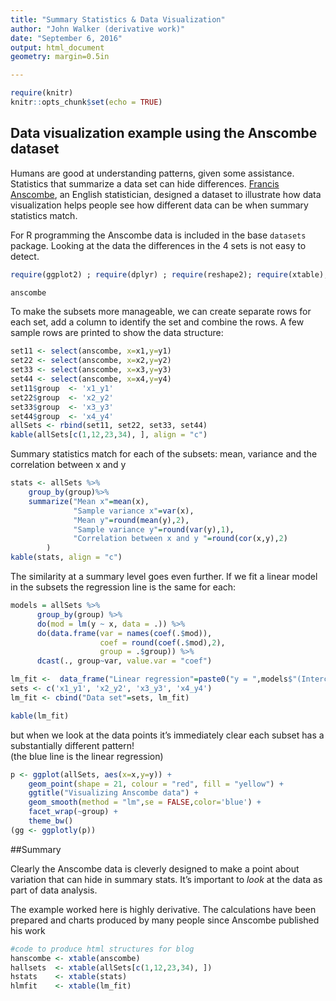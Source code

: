 ```yaml
---
title: "Summary Statistics & Data Visualization"
author: "John Walker (derivative work)"
date: "September 6, 2016"
output: html_document
geometry: margin=0.5in 

---
```


```r
require(knitr)
knitr::opts_chunk$set(echo = TRUE)
```

## Data visualization example using the Anscombe dataset
Humans are good at understanding patterns, given some assistance. Statistics that summarize a data set can hide differences.
[Francis Anscombe](https://en.wikipedia.org/wiki/Frank_Anscombe), an English statistician, designed a dataset to illustrate how data visualization helps people see how different 
data can be when summary statistics match. 

For R programming the Anscombe data is included in the base `datasets` package. Looking at the data the differences
in the 4 sets is not easy to detect.
```r
require(ggplot2) ; require(dplyr) ; require(reshape2); require(xtable); require(kable); require(plotly)
```
```r
anscombe
```

To make the subsets more manageable, we can create separate rows for each set, add a column to identify the set and combine the rows. 
A few sample rows are printed to show the data structure:
```r
set11 <- select(anscombe, x=x1,y=y1)
set22 <- select(anscombe, x=x2,y=y2)
set33 <- select(anscombe, x=x3,y=y3)
set44 <- select(anscombe, x=x4,y=y4)
set11$group  <- 'x1_y1'
set22$group  <- 'x2_y2'
set33$group  <- 'x3_y3'
set44$group  <- 'x4_y4'
allSets <- rbind(set11, set22, set33, set44)
kable(allSets[c(1,12,23,34), ], align = "c")
```

Summary statistics match for each of the subsets: mean, variance and the correlation between x and y
```r
stats <- allSets %>%
    group_by(group)%>%
    summarize("Mean x"=mean(x),
              "Sample variance x"=var(x),
              "Mean y"=round(mean(y),2),
              "Sample variance y"=round(var(y),1),
              "Correlation between x and y "=round(cor(x,y),2)
        )
kable(stats, align = "c")
```

The similarity at a summary level goes even further. 
If we fit a linear model in the subsets the regression line is the same for each:
```r
models = allSets %>% 
      group_by(group) %>%
      do(mod = lm(y ~ x, data = .)) %>%
      do(data.frame(var = names(coef(.$mod)),
                    coef = round(coef(.$mod),2),
                    group = .$group)) %>%
      dcast(., group~var, value.var = "coef")

lm_fit <-  data_frame("Linear regression"=paste0("y = ",models$"(Intercept)"," + ",models$x,"x"))
sets <- c('x1_y1', 'x2_y2', 'x3_y3', 'x4_y4')
lm_fit <- cbind("Data set"=sets, lm_fit)

kable(lm_fit)
```

but when we look at the data points it's immediately clear each subset has a substantially different pattern!  
(the blue line is the linear regression)
```r
p <- ggplot(allSets, aes(x=x,y=y)) +
    geom_point(shape = 21, colour = "red", fill = "yellow") +
    ggtitle("Visualizing Anscombe data") +
    geom_smooth(method = "lm",se = FALSE,color='blue') + 
    facet_wrap(~group) +
    theme_bw()
(gg <- ggplotly(p))
```

##Summary

Clearly the Anscombe data is cleverly designed to make a point about variation that can hide in summary stats. 
It's important to *look* at the data as part of data analysis.

The example worked here is highly derivative. 
The calculations have been prepared and charts produced by many people since Anscombe published his work 

```r
#code to produce html structures for blog
hanscombe <- xtable(anscombe)
hallsets  <- xtable(allSets[c(1,12,23,34), ])
hstats    <- xtable(stats)
hlmfit    <- xtable(lm_fit)

```
